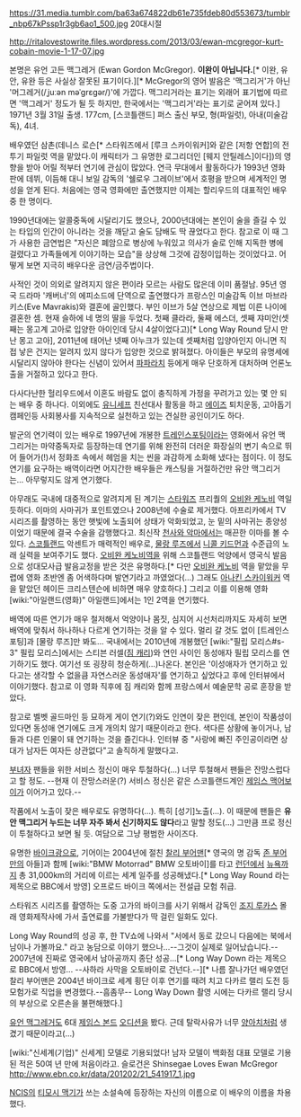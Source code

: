 https://31.media.tumblr.com/ba63a674822db61e735fdeb80d553673/tumblr_nbp67kPssp1r3gb6ao1_500.jpg
20대시절

http://ritalovestowrite.files.wordpress.com/2013/03/ewan-mcgregor-kurt-cobain-movie-1-17-07.jpg

본명은 유언 고든 맥그레거 (Ewan Gordon McGregor). '''이완이 아닙니다.'''[* 이완, 유안, 유완 등은 사실상 잘못된 표기이다.][* McGregor의 영어 발음은 '맥그리거'가 아닌 '머그레거(/ˌjuːən məˈɡrɛɡər/)'에 가깝다. 맥그리거라는 표기는 외래어 표기법에 따르면 '맥그레거' 정도가 될 듯 하지만, 한국에서는 '맥그리거'라는 표기로 굳어져 있다.] 
1971년 3월 31일 출생.
177cm, [스코틀랜드] 퍼스 출신
부모, 형(파일럿), 아내(미술감독), 4녀.

배우였던 삼촌(데니스 로슨[* 스타워즈에서 [루크 스카이워커]와 같은 [저항 연합]의 전투기 파일럿 역을 맡았다.이 캐릭터가 그 유명한 로그리더인 [웨지 안틸레스]이다])의 영향을 받아 어릴 적부터 연기에 관심이 많았다. 연극 무대에서 활동하다가 1993년 영화판에 데뷔, 이듬해 대니 보일 감독의 '쉘로우 그레이브'에서 호평을 받으며 세계적인 명성을 얻게 된다. 처음에는 영국 영화에만 출연했지만 이제는 할리우드의 대표적인 배우 중 한 명이다.

1990년대에는 알콜중독에 시달리기도 했으나, 2000년대에는 본인이 술을 즐길 수 있는 타입의 인간이 아니라는 것을 깨닫고 술도 담배도 딱 끊었다고 한다. 참고로 이 때 그가 사용한 금연법은 "자신은 폐암으로 병상에 누워있고 의사가 술로 인해 지독한 병에 걸렸다고 가족들에게 이야기하는 모습"을 상상해 그것에 감정이입하는 것이었다고. 어떻게 보면 지극히 배우다운 금연/금주법이다.

사적인 것이 의외로 알려지지 않은 편이라 모르는 사람도 많은데 이미 품절남. 95년 영국 드라마 '캐버너'의 에피소드에 단역으로 출연했다가 프랑스인 미술감독 이브 마브라키스(Eve Mavrakis)와 결혼에 골인했다. 부인 이브가 5살 연상으로 제법 이른 나이에 결혼한 셈. 현재 슬하에 네 명의 딸을 두었다. 첫째 클라라, 둘째 에스더, 셋째 쟈미안(셋째는 몽고계 고아로 입양한 아이인데 당시 4살이었다고)[* Long Way Round 당시 만난 몽고 고아], 2011년에 태어난 넷째 아누크가 있는데 셋째처럼 입양아인지 아니면 직접 낳은 건지는 알려지 있지 않다가 입양한 것으로 밝혀졌다. 아이들은 부모의 유명세에 시달리지 않아야 한다는 신념이 있어서 [[파파라치]] 등에게 매우 단호하게 대처하며 언론노출을 거절하고 있다고 한다.

다사다난한 헐리우드에서 이혼도 바람도 없이 충직하게 가정을 꾸려가고 있는 몇 안 되는 배우 중 하나다. 이외에도 [[유니세프]] 친선대사 활동을 하고 [[에이즈]] 퇴치운동, 고아돕기 캠페인등 사회봉사를 지속적으로 실천하고 있는 견실한 공인이기도 하다.

발군의 연기력이 있는 배우로 1997년에 개봉한 [[트레인스포팅]]이라는 영화에서 유언 맥그리거는 마약중독자로 등장하는데 연기를 위해 완전히 더러운 화장실의 변기 속으로 뛰어 들어가(!)서 정화조 속에서 헤엄을 치는 씬을 과감하게 소화해 냈다는 점이다. 이 정도 연기를 요구하는 배역이라면 어지간한 배우들은 캐스팅을 거절하건만 유안 맥그리거는... 아무렇지도 않게 연기했다.

아무래도 국내에 대중적으로 알려지게 된 계기는 [[스타워즈]] 프리퀄의 [[오비완 케노비]] 역일 듯하다. 이마의 사마귀가 포인트였으나 2008년에 수술로 제거했다. 아프리카에서 TV시리즈를 촬영하는 동안 햇빛에 노출되어 상태가 악화되었고, 눈 밑의 사마귀는 종양성이었기 때문에 결국 수술을 감행했다고. 최신작 [[천사와 악마]]에서는 매끈한 이마를 볼 수 있다. [[스코틀랜드]] 악센트가 매력적인 배우로, [[물랑 루즈]]에서 [[니콜 키드먼]]과 수준급의 노래 실력을 보여주기도 했다. [[오비완 케노비]]역을 위해 스코틀랜드 억양에서 영국식 발음으로 성대모사급 발음교정을 받은 것은 유명하다.[* 다만 [[오비완 케노비]] 역을 맡았을 무렵에 영화 초반엔 좀 어색하다며 발연기라고 까였었다(…) 그래도 [[아나킨 스카이워커]] 역을 맡았던 헤이든 크리스텐슨에 비하면 매우 양호하다.] 그리고 이를 이용해 영화 [wiki:"아일랜드(영화)" 아일랜드]에서는 1인 2역을 연기했다.

배역에 따른 연기가 매우 철저해서 억양이나 몸짓, 심지어 시선처리까지도 자세히 보면 배역에 맞춰서 하나하나 다르게 연기하는 것을 알 수 있다. 멀리 갈 것도 없이 [트레인스포팅]과 [물랑 루즈]만 봐도...
국내에서는 2010년에 개봉했던 [wiki:"필립 모리스#s-3" 필립 모리스]에서는 스티븐 러셀([[짐 캐리]])와 연인 사이인 동성애자 필립 모리스를 연기하기도 했다. 여기선 또 굉장히 청순하게(...)나온다. 본인은 '이성애자가 연기하고 있다고는 생각할 수 없을큼 자연스러운 동성애자'를 연기하고 싶었다고 후에 인터뷰에서 이야기했다. 참고로 이 영화 직후에 짐 캐리와 함께 프랑스에서 예술문학 공로 훈장을 받았다.

참고로 벨벳 골드마인 등 묘하게 게이 연기(?)와도 인연이 잦은 편인데, 본인이 작품성이 있다면 동성애 연기에도 크게 개의치 않기 때문이라고 한다. 색다른 상황에 놓이거나, 남들과 다른 인물이 돼 연기하는 것을 즐긴다나. 인터뷰 중 "사랑에 빠진 주인공이라면 상대가 남자든 여자든 상관없다"고 솔직하게 말했다고.

[[부녀자]] 팬들을 위한 서비스 정신이 매우 투철하다(…) 너무 투철해서 팬들은 잔망스럽다고 할 정도. --현재 이 잔망스러운(?) 서비스 정신은 같은 스코틀랜드계인 [[제임스 맥어보이]]가 이어가고 있다.--

작품에서 노출이 잦은 배우로도 유명하다(…). 특히 [성기]노출(…). 이 때문에 팬들은 '''유안 맥그리거 누드는 너무 자주 봐서 신기하지도 않다'''라고 말할 정도(…) 그만큼 프로 정신이 투철하다고 보면 될 듯. 여담으로 그냥 평범한 사이즈다. 

유명한 [[바이크]]광으로, 기어이는 2004년에 절친 [[찰리 부어맨]][* 영국의 명 감독 [[존 부어만]]의 아들]과 함께 [wiki:"BMW Motorrad" BMW 오토바이]를 타고 [[런던]]에서 [[뉴욕]]까지 총 31,000km의 거리에 이르는 세계 일주를 성공해냈다.[* Long Way Round 라는 제목으로 BBC에서 방영] 오프로드 바이크 쪽에서는 전설급 모험 취급.

스타워즈 시리즈를 촬영하는 도중 고가의 바이크를 사기 위해서 감독인 [[조지 루카스]] 몰래 영화제작사에 가서 출연료를 가불받다가 딱 걸린 일화도 있다. 

Long Way Round의 성공 후, 한 TV쇼에 나와서 "서에서 동로 갔으니 다음에는 북에서 남이나 가볼까요." 라고 농담으로 이야기 했으나...--그것이 실제로 일어났습니다.-- 2007년에 진짜로 영국에서 남아공까지 종단 성공...[* Long Way Down 라는 제목으로 BBC에서 방영... --사하라 사막을 오토바이로 건넌다.--][* 나름 잘나가던 배우였던 찰리 부어맨은 2004년 바이크로 세계 횡단 이후 연기를 때려 치고 다카르 랠리 도전 등 모험가로 직업을 변경했다.--흠좀무-- Long Way Down 촬영 시에는 다카르 랠리 당시의 부상으로 오른손을 불편해했다.]

[[유언 맥그레거]]도 6대 [[제임스 본드]] [[오디션]]을 봤다. 근데 탈락사유가 너무 [[양아치]]처럼 생겼기 때문이라고(...)

[wiki:"신세계(기업)" 신세계] 모델로 기용되었다! 남자 모델이 백화점 대표 모델로 기용된 적은 50여 년 만에 처음이라고. 슬로건은 Shinsegae Loves Ewan McGregor
http://www.ebn.co.kr/data/201202/21_541917_1.jpg


[[NCIS]]의 [[티모시 맥기]]가 쓰는 소설속에 등장하는 자신의 이름으로 이 배우의 이름을 차용했다.
